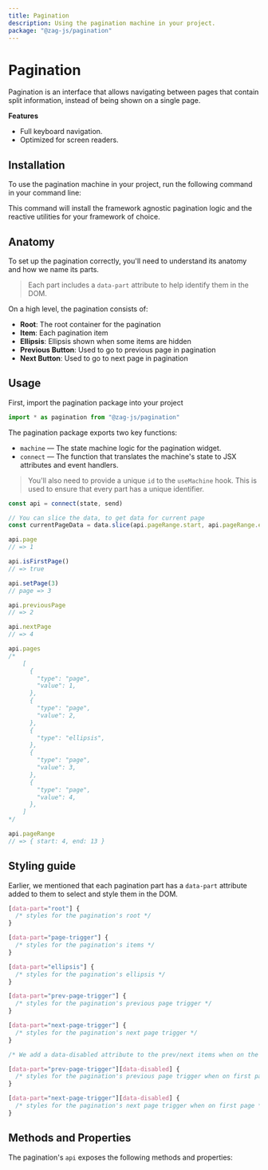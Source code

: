 ```yaml
---
title: Pagination
description: Using the pagination machine in your project.
package: "@zag-js/pagination"
---
```


# Pagination

Pagination is an interface that allows navigating between pages that contain
split information, instead of being shown on a single page.

<Resources pkg="@zag-js/pagination" />

<Showcase id="Pagination" />

**Features**

- Full keyboard navigation.
- Optimized for screen readers.

## Installation

To use the pagination machine in your project, run the following command in your
command line:

<CodeSnippet id="pagination/installation.mdx" />

This command will install the framework agnostic pagination logic and the
reactive utilities for your framework of choice.

## Anatomy

To set up the pagination correctly, you'll need to understand its anatomy and
how we name its parts.

> Each part includes a `data-part` attribute to help identify them in the DOM.

On a high level, the pagination consists of:

- **Root**: The root container for the pagination
- **Item**: Each pagination item
- **Ellipsis**: Ellipsis shown when some items are hidden
- **Previous Button**: Used to go to previous page in pagination
- **Next Button**: Used to go to next page in pagination

## Usage

First, import the pagination package into your project

```jsx
import * as pagination from "@zag-js/pagination"
```

The pagination package exports two key functions:

- `machine` — The state machine logic for the pagination widget.
- `connect` — The function that translates the machine's state to JSX attributes
  and event handlers.

> You'll also need to provide a unique `id` to the `useMachine` hook. This is
> used to ensure that every part has a unique identifier.

<UsageCodeSnippet id="pagination/usage.mdx" style="pagination" />


```jsx
const api = connect(state, send)

// You can slice the data, to get data for current page
const currentPageData = data.slice(api.pageRange.start, api.pageRange.end)

api.page
// => 1

api.isFirstPage()
// => true

api.setPage(3)
// page => 3

api.previousPage
// => 2

api.nextPage
// => 4

api.pages
/*
    [
      {
        "type": "page",
        "value": 1,
      },
      {
        "type": "page",
        "value": 2,
      },
      {
        "type": "ellipsis",
      },
      {
        "type": "page",
        "value": 3,
      },
      {
        "type": "page",
        "value": 4,
      },
    ]
*/

api.pageRange
// => { start: 4, end: 13 }
```

## Styling guide

Earlier, we mentioned that each pagination part has a `data-part` attribute
added to them to select and style them in the DOM.

```css
[data-part="root"] {
  /* styles for the pagination's root */
}

[data-part="page-trigger"] {
  /* styles for the pagination's items */
}

[data-part="ellipsis"] {
  /* styles for the pagination's ellipsis */
}

[data-part="prev-page-trigger"] {
  /* styles for the pagination's previous page trigger */
}

[data-part="next-page-trigger"] {
  /* styles for the pagination's next page trigger */
}

/* We add a data-disabled attribute to the prev/next items when on the first/last page  */

[data-part="prev-page-trigger"][data-disabled] {
  /* styles for the pagination's previous page trigger when on first page */
}

[data-part="next-page-trigger"][data-disabled] {
  /* styles for the pagination's next page trigger when on first page */
}
```

## Methods and Properties

The pagination's `api` exposes the following methods and properties:

<ApiTable name="pagination" />